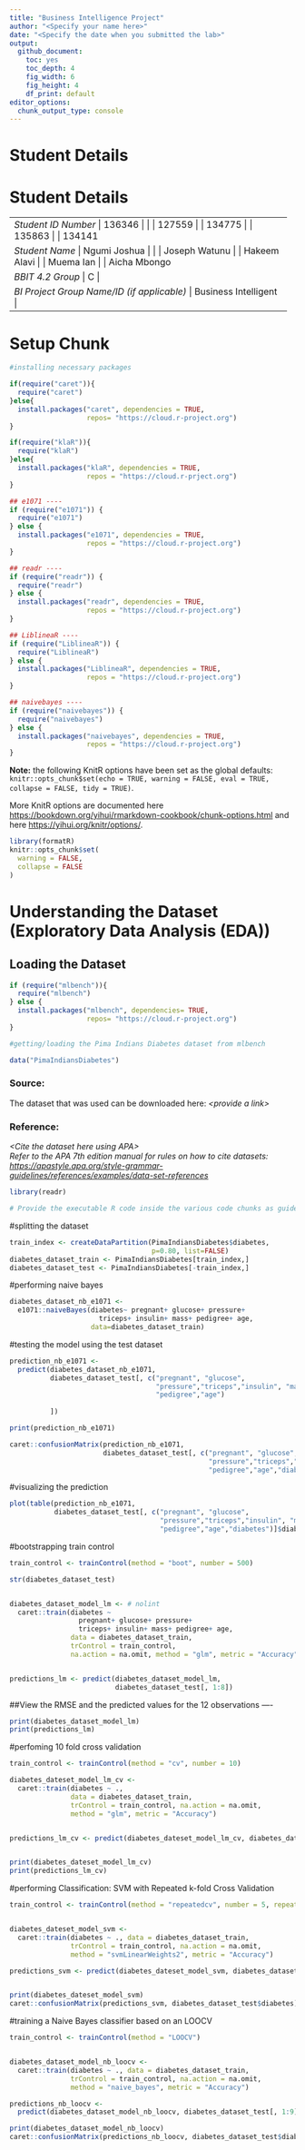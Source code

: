 ```yaml
---
title: "Business Intelligence Project"
author: "<Specify your name here>"
date: "<Specify the date when you submitted the lab>"
output:
  github_document: 
    toc: yes
    toc_depth: 4
    fig_width: 6
    fig_height: 4
    df_print: default
editor_options:
  chunk_output_type: console
---
```


# Student Details
# Student Details

+----------------------------------------------+----------------------+
| *Student ID Number*                        | 136346               |
|                                              |                      |
|                                              | 127559               |
|                                              |                      |
|                                              | 134775               |
|                                              |                      |
|                                              | 135863               |
|                                              |                      |
|                                              | 134141               |
+----------------------------------------------+----------------------+
| *Student Name*                             | Ngumi Joshua         |
|                                              |                      |
|                                              | Joseph Watunu        |
|                                              |                      |
|                                              | Hakeem Alavi         |
|                                              |                      |
|                                              | Muema Ian            |
|                                              |                      |
|                                              | Aicha Mbongo         |
+----------------------------------------------+----------------------+
| *BBIT 4.2 Group*                           | C                    |
+----------------------------------------------+----------------------+
| *BI Project Group Name/ID (if applicable)* | Business Intelligent |
+----------------------------------------------+----------------------+
# Setup Chunk

```r
#installing necessary packages

if(require("caret")){
  require("caret")
}else{
  install.packages("caret", dependencies = TRUE,
                   repos= "https://cloud.r-project.org")
}

if(require("klaR")){
  require("klaR")
}else{
  install.packages("klaR", dependencies = TRUE,
                   repos = "https://cloud.r-prject.org")
}

## e1071 ----
if (require("e1071")) {
  require("e1071")
} else {
  install.packages("e1071", dependencies = TRUE,
                   repos = "https://cloud.r-project.org")
}

## readr ----
if (require("readr")) {
  require("readr")
} else {
  install.packages("readr", dependencies = TRUE,
                   repos = "https://cloud.r-project.org")
}

## LiblineaR ----
if (require("LiblineaR")) {
  require("LiblineaR")
} else {
  install.packages("LiblineaR", dependencies = TRUE,
                   repos = "https://cloud.r-project.org")
}

## naivebayes ----
if (require("naivebayes")) {
  require("naivebayes")
} else {
  install.packages("naivebayes", dependencies = TRUE,
                   repos = "https://cloud.r-project.org")
}


```


**Note:** the following KnitR options have been set as the global defaults: <BR> `knitr::opts_chunk$set(echo = TRUE, warning = FALSE, eval = TRUE, collapse = FALSE, tidy = TRUE)`.

More KnitR options are documented here <https://bookdown.org/yihui/rmarkdown-cookbook/chunk-options.html> and here <https://yihui.org/knitr/options/>.

```r
library(formatR)
knitr::opts_chunk$set(
  warning = FALSE,
  collapse = FALSE
)
```

# Understanding the Dataset (Exploratory Data Analysis (EDA))

## Loading the Dataset
```r
if (require("mlbench")){
  require("mlbench")
} else {
  install.packages("mlbench", dependencies= TRUE,
                   repos= "https://cloud.r-project.org")
}

#getting/loading the Pima Indians Diabetes dataset from mlbench

data("PimaIndiansDiabetes")
```


### Source:

The dataset that was used can be downloaded here: *\<provide a link\>*

### Reference:

*\<Cite the dataset here using APA\>\
Refer to the APA 7th edition manual for rules on how to cite datasets: <https://apastyle.apa.org/style-grammar-guidelines/references/examples/data-set-references>*

```r
library(readr)

# Provide the executable R code inside the various code chunks as guided by the lab work.
```

#splitting the dataset
```r
train_index <- createDataPartition(PimaIndiansDiabetes$diabetes,
                                   p=0.80, list=FALSE)
diabetes_dataset_train <- PimaIndiansDiabetes[train_index,]
diabetes_dataset_test <- PimaIndiansDiabetes[-train_index,]
```

#performing naive bayes
```r
diabetes_dataset_nb_e1071 <-
  e1071::naiveBayes(diabetes~ pregnant+ glucose+ pressure+
                      triceps+ insulin+ mass+ pedigree+ age,
                    data=diabetes_dataset_train)
```


#testing the model using the test dataset
```r

prediction_nb_e1071 <-
  predict(diabetes_dataset_nb_e1071,
          diabetes_dataset_test[, c("pregnant", "glucose",
                                    "pressure","triceps","insulin", "mass",
                                    "pedigree","age")
            
          ])

print(prediction_nb_e1071)

caret::confusionMatrix(prediction_nb_e1071,
                       diabetes_dataset_test[, c("pregnant", "glucose",
                                                 "pressure","triceps","insulin", "mass",
                                                 "pedigree","age","diabetes")]$diabetes)
```

                                                 
#visualizing the prediction
```r
plot(table(prediction_nb_e1071,
           diabetes_dataset_test[, c("pregnant", "glucose",
                                     "pressure","triceps","insulin", "mass",
                                     "pedigree","age","diabetes")]$diabetes))
```

#bootstrapping train control
```r
train_control <- trainControl(method = "boot", number = 500)

str(diabetes_dataset_test)


diabetes_dataset_model_lm <- # nolint
  caret::train(diabetes ~
                 pregnant+ glucose+ pressure+
                 triceps+ insulin+ mass+ pedigree+ age,
               data = diabetes_dataset_train,
               trControl = train_control,
               na.action = na.omit, method = "glm", metric = "Accuracy")


predictions_lm <- predict(diabetes_dataset_model_lm,
                          diabetes_dataset_test[, 1:8])
```

##View the RMSE and the predicted values for the 12 observations ----

```r
print(diabetes_dataset_model_lm)
print(predictions_lm)

```
#perfoming 10 fold cross validation
```r

train_control <- trainControl(method = "cv", number = 10)

diabetes_dateset_model_lm_cv <-
  caret::train(diabetes ~ .,
               data = diabetes_dataset_train,
               trControl = train_control, na.action = na.omit,
               method = "glm", metric = "Accuracy")


predictions_lm_cv <- predict(diabetes_dateset_model_lm_cv, diabetes_dataset_test[, -9])


print(diabetes_dateset_model_lm_cv)
print(predictions_lm_cv)

```
#performing Classification: SVM with Repeated k-fold Cross Validation
```r

train_control <- trainControl(method = "repeatedcv", number = 5, repeats = 3)


diabetes_dateset_model_svm <-
  caret::train(diabetes ~ ., data = diabetes_dataset_train,
               trControl = train_control, na.action = na.omit,
               method = "svmLinearWeights2", metric = "Accuracy")

predictions_svm <- predict(diabetes_dateset_model_svm, diabetes_dataset_test)


print(diabetes_dateset_model_svm)
caret::confusionMatrix(predictions_svm, diabetes_dataset_test$diabetes)


```
#training a Naive Bayes classifier based on an LOOCV

```r
train_control <- trainControl(method = "LOOCV")


diabetes_dataset_model_nb_loocv <-
  caret::train(diabetes ~ ., data = diabetes_dataset_train,
               trControl = train_control, na.action = na.omit,
               method = "naive_bayes", metric = "Accuracy")

predictions_nb_loocv <-
  predict(diabetes_dataset_model_nb_loocv, diabetes_dataset_test[, 1:9])

print(diabetes_dataset_model_nb_loocv)
caret::confusionMatrix(predictions_nb_loocv, diabetes_dataset_test$diabetes)

```

